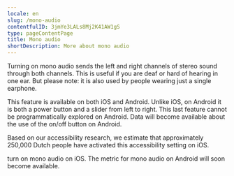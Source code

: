 ```yaml
---
locale: en
slug: /mono-audio
contentfulID: 3jmYe3LALs8Mj2K41AW1gS
type: pageContentPage
title: Mono audio
shortDescription: More about mono audio
---
```


Turning on mono audio sends the left and right channels of stereo sound through both channels. This is useful if you are deaf or hard of hearing in one ear. But please note: it is also used by people wearing just a single earphone.

This feature is available on both iOS and Android. Unlike iOS, on Android it is both a power button and a slider from left to right. This last feature cannot be programmatically explored on Android. Data will become available about the use of the on/off button on Android.

Based on our accessibility research, we estimate that approximately 250,000 Dutch people have activated this accessibility setting on iOS.

<TwoColumnBlock>
  <LeftColumn>
    <ColumnRow>
      <PercentageBlock
        metrics={[
          { title: 'iOS - mono audio metric', key: 'ios-accessibility_is_mono_audio_enabled-true', isPercentage: true }
        ]}
        linkLabel="More about mono audio"
        linkUrl="/en/stats/mono-audio">
        turn on mono audio on iOS.
      </PercentageBlock>
    </ColumnRow>
  </LeftColumn>
  <RightColumn>
    <ColumnRow>
      <TextBlock
        showBackgroundColor={true}>
        The metric for mono audio on Android will soon become available. 
        <CustomLink url="/en/stats/mono-audio" label="More about mono audio" external={false}/>
      </TextBlock>
    </ColumnRow>
  </RightColumn>
</TwoColumnBlock>
